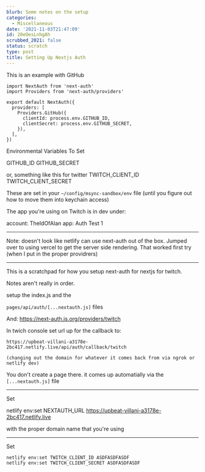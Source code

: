 ```yaml
---
blurb: Some notes on the setup
categories:
  - Miscellaneous
date: '2021-11-03T21:47:09'
id: 20eOesLnhgAh
scrubbed_2021: false
status: scratch
type: post
title: Setting Up Nextjs Auth
---
```


This is an example with GitHub

```
import NextAuth from 'next-auth'
import Providers from 'next-auth/providers'

export default NextAuth({
  providers: [
    Providers.GitHub({
      clientId: process.env.GITHUB_ID,
      clientSecret: process.env.GITHUB_SECRET,
    }),
  ],
})
```


Environmental Variables To Set

GITHUB_ID
GITHUB_SECRET

or, something like this for twitter
TWITCH_CLIENT_ID 
TWITCH_CLIENT_SECRET 



These are set in your `~/config/msync-sandbox/env` file (until you figure out how to move them into keychain access)

The app you're using on Twitch is in dev under: 

account: TheIdOfAlan
app: Auth Test 1


    
    



---

Note: doesn't look like netlify can use next-auth out of the box. Jumped over to using vercel to get the server side rendering. That worked first try (when I put in the proper providrers)

---
This is a scratchpad for how you setup next-auth for nextjs for twitch. 

Notes aren't really in order. 


setup the index.js and the 

`pages/api/auth/[...nextauth.js]` files 


And: https://next-auth.js.org/providers/twitch

In twich console set url up for the callback to:

    https://upbeat-villani-a3178e-2bc417.netlify.live/api/auth/callback/twitch
    
    (changing out the domain for whatever it comes back from via ngrok or netlify dev)
    
You don't create a page there. it comes up automatially via the `[...nextauth.js]` file


---

Set

netlify env:set NEXTAUTH_URL  https://upbeat-villani-a3178e-2bc417.netlify.live

with the proper domain name that you're using


    
---

Set

```command
netlify env:set TWITCH_CLIENT_ID ASDFASDFASDF
netlify env:set TWITCH_CLIENT_SECRET ASDFASDFASDF
```
